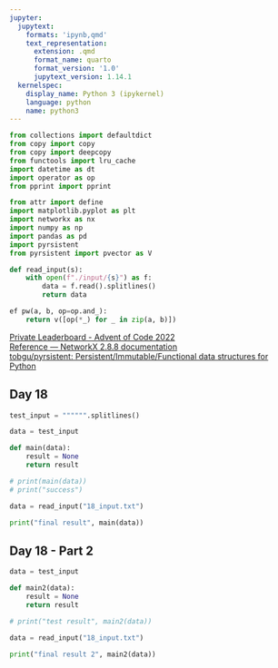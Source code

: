 ```yaml
---
jupyter:
  jupytext:
    formats: 'ipynb,qmd'
    text_representation:
      extension: .qmd
      format_name: quarto
      format_version: '1.0'
      jupytext_version: 1.14.1
  kernelspec:
    display_name: Python 3 (ipykernel)
    language: python
    name: python3
---
```


```python
from collections import defaultdict
from copy import copy
from copy import deepcopy
from functools import lru_cache
import datetime as dt
import operator as op
from pprint import pprint

from attr import define
import matplotlib.pyplot as plt
import networkx as nx
import numpy as np
import pandas as pd
import pyrsistent
from pyrsistent import pvector as V

def read_input(s):
    with open(f"./input/{s}") as f:
        data = f.read().splitlines()
        return data

ef pw(a, b, op=op.and_):
    return v([op(*_) for _ in zip(a, b)])
```
[Private Leaderboard - Advent of Code 2022](https://adventofcode.com/2022/leaderboard/private/view/190395)  
[Reference — NetworkX 2.8.8 documentation](https://networkx.org/documentation/stable/reference/index.html)  
[tobgu/pyrsistent: Persistent/Immutable/Functional data structures for Python](https://github.com/tobgu/pyrsistent#precord)  




## Day 18

```python
test_input = """""".splitlines()

data = test_input

def main(data):
    result = None
    return result

# print(main(data))
# print("success")
```

```python
data = read_input("18_input.txt")

print("final result", main(data))
```

## Day 18 - Part 2

```python

data = test_input

def main2(data):
    result = None
    return result

# print("test result", main2(data))

```
```python
data = read_input("18_input.txt")

print("final result 2", main2(data))
```
